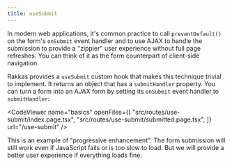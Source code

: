 ```yaml
---
title: useSubmit
---
```


In modern web applications, it's common practice to call `preventDefault()` on the form's `onSubmit` event handler and to use AJAX to handle the submission to provide a "zippier" user experience without full page refreshes. You can think of it as the form counterpart of client-side navigation.

Rakkas provides a `useSubmit` custom hook that makes this technique trivial to implement. It returns an object that has a `submitHandler` property. You can turn a form into an AJAX form by setting its `onSubmit` event handler to `submitHandler`:

<CodeViewer
	name="basics"
	openFiles={[
		"src/routes/use-submit/index.page.tsx",
		"src/routes/use-submit/submitted.page.tsx",
	]}
	url="/use-submit"
/>

This is an example of "progressive enhancement". The form submission will still work even if JavaScript fails or is too slow to load. But we will provide a better user experience if everything loads fine.
